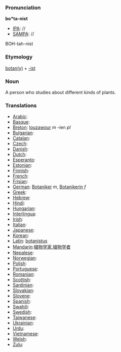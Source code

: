===Pronunciation===

'''bo*ta-nist'''
*[[IPA]]: //
*[[SAMPA]]: //
BOH-tah-nist
===Etymology===

[[botany|botan(y)]] + [[-ist]]
=== Noun ===

A person who studies about different kinds of plants.
===Translations===

*[[Arabic]]:
*[[Basque]]:
*[[Breton]]: [[louzawour]] ''m'' -ien ''pl''
*[[Bulgarian]]:
*[[Catalan]]:
*[[Czech]]:
*[[Danish]]:
*[[Dutch]]:
*[[Esperanto]]:
*[[Estonian]]:
*[[Finnish]]:
*[[French]]:
*[[Frisian]]:
*[[German]]: [[Botaniker]] ''m'', [[Botanikerin]] ''f''
*[[Greek]]:
*[[Hebrew]]:
*[[Hindi]]:
*[[Hungarian]]:
*[[Interlingua]]:
*[[Irish]]:
*[[Italian]]:
*[[Japanese]]:
*[[Korean]]:
*[[Latin]]: [[botanistus]]
*[[Mandarin]]:[[植物学家]],[[植物学者]]
*[[Nepalese]]:
*[[Norwegian]]:
*[[Polish]]:
*[[Portuguese]]:
*[[Romanian]]:
*[[Scottish]]:
*[[Sardinian]]:
*[[Slovakian]]:
*[[Slovene]]:
*[[Spanish]]:
*[[Swahili]]:
*[[Swedish]]:
*[[Taiwanese]]:
*[[Ukrainian]]:
*[[Urdu]]:
*[[Vietnamese]]:
*[[Welsh]]:
*[[Zulu]]: